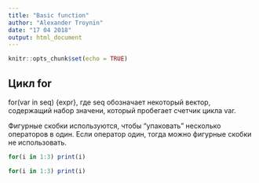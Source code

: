 ```yaml
---
title: "Basic function"
author: "Alexander Troynin"
date: "17 04 2018"
output: html_document
---
```


```r
knitr::opts_chunk$set(echo = TRUE)
```

## Цикл for

for(var in seq) {expr}, где seq обозначает некоторый вектор, содержащий 
набор значени, который пробегает счетчик цикла var.

Фигурные скобки используются, чтобы "упаковать" несколько операторов в один.
Если оператор один, тогда можно фигурные скобки не использовать.

```r
for(i in 1:3) print(i)
```

```r
for(i in 1:3) print(i)
```
